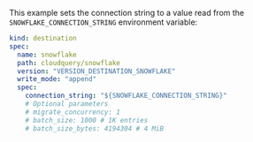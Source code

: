 This example sets the connection string to a value read from the `SNOWFLAKE_CONNECTION_STRING` environment variable:

```yaml copy
kind: destination
spec:
  name: snowflake
  path: cloudquery/snowflake
  version: "VERSION_DESTINATION_SNOWFLAKE"
  write_mode: "append"
  spec:
    connection_string: "${SNOWFLAKE_CONNECTION_STRING}"
    # Optional parameters
    # migrate_concurrency: 1
    # batch_size: 1000 # 1K entries
    # batch_size_bytes: 4194304 # 4 MiB
```
